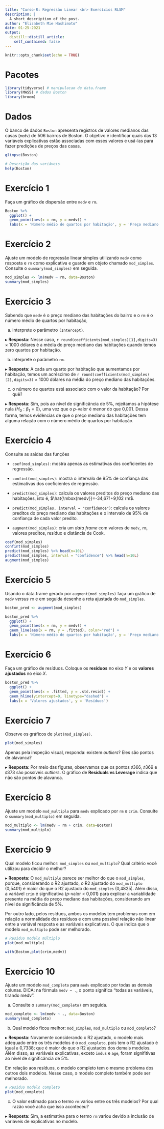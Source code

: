 ```yaml
---
title: "Curso-R: Regressão Linear <br> Exercícios RLSM"
description: |
  A short description of the post.
author: "Elizabeth Mie Hashimoto"
date: 01-25-2021
output:
  distill::distill_article:
    self_contained: false
---
```



```r
knitr::opts_chunk$set(echo = TRUE)
```


# Pacotes
```r
library(tidyverse) # manipulacao de data.frame
library(MASS) # dados Boston
library(broom)
```

# Dados

O banco de dados `Boston` apresenta registros de valores medianos das casas (`medv`) de 506 bairros de Boston. 
O objetivo é identificar quais das 13 variáveis explicativas estão associadas com esses valores e usá-las para fazer predições de preços das casas.

```r
glimpse(Boston)
```

```r
# Descrição das variáveis
help(Boston)
```


# Exercício 1

Faça um gráfico de dispersão entre `medv` e `rm`.

```r
Boston %>% 
  ggplot() +
  geom_point(aes(x = rm, y = medv)) +
  labs(x = 'Número médio de quartos por habitação', y = 'Preço mediano das habitações do bairro (em 1000 dólares)')
```


# Exercício 2

Ajuste um modelo de regressão linear simples utilizando `medv` como resposta e `rm` como explicativa e guarde em objeto chamado `mod_simples`. Consulte o `summary(mod_simples)` em seguida.

```r
mod_simples <- lm(medv ~ rm, data=Boston)
summary(mod_simples)
```


# Exercício 3

Sabendo que `medv` é o preço mediano das habitações do bairro e o `rm` é o número médio de quartos por habitação, 

a) interprete o parâmetro `(Intercept)`.

$\blacktriangleright$ **Resposta**: Nesse caso, `r round(coefficients(mod_simples)[1],digits=3)` $\times$ 1000 dólares é a média do preço mediano das habitações quando temos zero quartos por habitação.


b) interprete o parâmetro `rm`.

$\blacktriangleright$ **Resposta**: A cada um quarto por habitação que aumentamos por habitação, temos um acréscimo de `r round(coefficients(mod_simples)[2],digits=3)` $\times$ 1000 dólares na média do preço mediano das habitações.


c) o número de quartos está associado com o valor da habitação? Por quê?

$\blacktriangleright$ **Resposta**: Sim, pois ao nível de significância de 5\%, rejeitamos a hipótese nula ($H_0: \beta_1=0$), uma vez que o $p$-valor é menor do que 0,001. Dessa forma, temos evidências de que o preço mediano das habitações tem alguma relação com o número médio de quartos por habitação.

# Exercício 4

Consulte as saídas das funções 

- `coef(mod_simples)`: mostra apenas as estimativas dos coeficientes de regressão.

- `confint(mod_simples)`: mostra o intervalo de 95\% de confiança das estimativas dos coeficientes de regressão.

- `predict(mod_simples)`: calcula os valores preditos do preço mediano das habitações, isto é, $\hat{\mbox{medv}}=-34,671+9,102 rm$.

- `predict(mod_simples, interval = "confidence")`: calcula os valores preditos do preço mediano das habitações e o intervalo de 95\% de confiança de cada valor predito.

- `augment(mod_simples)`: cria um *data frame* com valores de `medv`, `rm`, valores preditos, resíduo e distância de Cook.

```r
coef(mod_simples)
confint(mod_simples)
predict(mod_simples) %>% head(n=10L)
predict(mod_simples, interval = "confidence") %>% head(n=10L)
augment(mod_simples)
```


# Exercício 5

Usando o data.frame gerado por `augment(mod_simples)` faça um gráfico de `medv` *versus* `rm` e em seguida desenhe a reta ajustada do `mod_simples`.

```r
boston_pred <- augment(mod_simples)

boston_pred %>% 
  ggplot() +
  geom_point(aes(x = rm, y = medv)) +
  geom_line(aes(x = rm, y = .fitted), color="red") +
  labs(x = 'Número médio de quartos por habitação', y = 'Preço mediano das habitações do bairro (em 1000 dólares)')
```


# Exercício 6

Faça um gráfico de resíduos. Coloque os **resíduos** no eixo *Y* e os **valores ajustados** no eixo *X*.

```r
boston_pred %>% 
  ggplot() +
  geom_point(aes(x = .fitted, y = .std.resid)) +
  geom_hline(yintercept=0, linetype="dashed") +
  labs(x = 'Valores ajustados', y = 'Resíduos')
```


# Exercício 7

Observe os gráficos de `plot(mod_simples)`.

```r
plot(mod_simples)
```

Apenas pela inspeção visual, responda: existem *outliers*? Eles são pontos de alavanca?

$\blacktriangleright$ **Resposta**: Por meio das figuras, observamos que os pontos $\sharp366$, $\sharp369$ e $\sharp373$ são possíveis *outliers*. O gráfico de **Residuals vs Leverage** indica que não são pontos de alavanca.


# Exercício 8

Ajuste um modelo `mod_multiplo` para `medv` explicado por `rm` e `crim`. Consulte o `summary(mod_multiplo)` em seguida.

```r
mod_multiplo <- lm(medv ~ rm + crim, data=Boston)
summary(mod_multiplo)
```


# Exercício 9

Qual modelo ficou melhor: `mod_simples` ou `mod_multiplo`? Qual critério você utilizou para decidir o melhor?

$\blacktriangleright$ **Resposta**: O `mod_multiplo` parece ser melhor do que o `mod_simples`, porque, considerando o R2 ajustado, o R2 ajustado do `mod_multiplo` (0,5401) é maior do que o R2 ajustado do `mod_simples` (0,4825). Além disso, a variável `crim` é significativa ($p$-valor < 0,001) para explicar a variablidade presente na média do preço mediano das habitações, considerando um nível de significância de 5\%.

Por outro lado, pelos resíduos, ambos os modelos tem problemas com em relação a normalidade dos resíduos e com uma possível relação não linear entre a variável resposta e as variáveis explicativas. O que indica que o modelo `mod_multiplo` pode ser melhorado.

```r
# Resíduo modelo múltiplo
plot(mod_multiplo)
```


```r
with(Boston,plot(crim,medv))
```


# Exercício 10

Ajuste um modelo `mod_completo` para `medv` explicado por todas as demais colunas. DICA: na fórmula `medv ~ .`, o ponto significa "todas as variáveis, tirando medv".

a) Consulte o `summary(mod_completo)` em seguida.

```r
mod_completo <- lm(medv ~ ., data=Boston)
summary(mod_completo)
```


b) Qual modelo ficou melhor: `mod_simples`, `mod_multiplo` ou `mod_completo`?

$\blacktriangleright$ **Resposta**: Novamente considerando o R2 ajustado, o modelo mais adequado entre os três modelos é o `mod_completo`, pois tem o R2 ajustado é igual a 0,7338; que é maior do que o R2 ajustados dos demais modelos. Além disso, as variáveis explicativas, exceto `indus` e `age`, foram signifitivas ao nível de significância de 5\%. 

Em relação aos resíduos, o modelo completo tem o mesmo problema dos outros dois modelos. Nesse caso, o modelo completo também pode ser melhorado.

```r
# Resíduo modelo completo
plot(mod_completo)
```


c) O valor estimado para o termo `rm` variou entre os três modelos? Por qual razão você acha que isso aconteceu?

$\blacktriangleright$ **Resposta**: Sim, a estimativa para o termo `rm` variou devido a inclusão de variáveis de explicativas no modelo.



